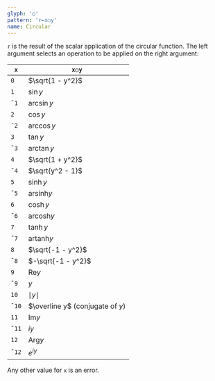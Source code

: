 ```yaml
---
glyph: '○'
pattern: 'r←x○y'
name: Circular
---
```


`r` is the result of the scalar application of the circular function. The left argument selects an operation to be applied on the right argument:

|`x`|`x○y`|
|---|-----|
|`0`|$\sqrt{1 - y^2}$|
|`1`|$\sin y$|
|`¯1`|$\arcsin y$|
|`2`|$\cos y$|
|`¯2`|$\arccos y$|
|`3`|$\tan y$|
|`¯3`|$\arctan y$|
|`4`|$\sqrt{1 + y^2}$|
|`¯4`|$\sqrt{y^2 - 1}$|
|`5`|$\sinh y$|
|`¯5`|$\mathop{\text{arsinh}} y$|
|`6`|$\cosh y$|
|`¯6`|$\mathop{\text{arcosh}} y$|
|`7`|$\tanh y$|
|`¯7`|$\mathop{\text{artanh}} y$|
|`8`|$\sqrt{-1 - y^2}$|
|`¯8`|$-\sqrt{-1 - y^2}$|
|`9`|$\mathop{\text{Re}} y$|
|`¯9`|$y$|
|`10`|$\mid y \mid$|
|`¯10`|$\overline y$ (conjugate of $y$)|
|`11`|$\mathop{\text{Im}} y$|
|`¯11`|$iy$|
|`12`|$\mathop{\text{Arg}} y$|
|`¯12`|$e^{iy}$|

Any other value for `x` is an error.